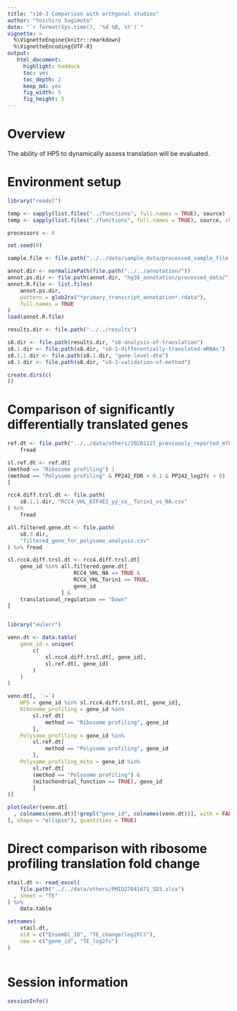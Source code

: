 ```yaml
---
title: "s10-3 Comparison with orthgonal studies"
author: "Yoichiro Sugimoto"
date: "`r format(Sys.time(), '%d %B, %Y')`"
vignette: >
  %\VignetteEngine{knitr::rmarkdown}
  %\VignetteEncoding{UTF-8}
output:
   html_document:
     highlight: haddock
     toc: yes
     toc_depth: 2
     keep_md: yes
     fig_width: 5
     fig_height: 5
---
```



# Overview

The ability of HP5 to dynamically assess translation will be evaluated.

# Environment setup


```r

library("readxl")

temp <- sapply(list.files("../functions", full.names = TRUE), source)
temp <- sapply(list.files("./functions", full.names = TRUE), source, chdir = TRUE)

processors <- 8

set.seed(0)

```


```r

sample.file <- file.path("../../data/sample_data/processed_sample_file.csv")

annot.dir <- normalizePath(file.path("../../annotation/"))
annot.ps.dir <- file.path(annot.dir, "hg38_annotation/processed_data/")
annot.R.file <- list.files(
    annot.ps.dir,
    pattern = glob2rx("*primary_transcript_annotation*.rdata"),
    full.names = TRUE
)
load(annot.R.file)

results.dir <- file.path("../../results")

s8.dir <- file.path(results.dir, "s8-analysis-of-translation")
s8.1.dir <- file.path(s8.dir, "s8-1-differentially-translated-mRNAs")
s8.1.1.dir <- file.path(s8.1.dir, "gene-level-dte")
s8.3.dir <- file.path(s8.dir, "s8-3-validation-of-method")

create.dirs(c(
))


```

# Comparison of significantly differentially translated genes


```r

ref.dt <- file.path("../../data/others/20201127_previously_reported_mTOR_target_genes.csv") %>%
    fread

sl.ref.dt <- ref.dt[
(method == "Ribosome profiling") |
(method == "Polysome profiling" & PP242_FDR < 0.1 & PP242_log2fc < 0)
]

rcc4.diff.trsl.dt <- file.path(
    s8.1.1.dir, "RCC4_VHL_EIF4E2_yy_xx__Torin1_vs_NA.csv"
) %>%
    fread

all.filtered.gene.dt <- file.path(
    s8.3.dir,
    "filtered_gene_for_polysome_analysis.csv"
) %>% fread

sl.rcc4.diff.trsl.dt <- rcc4.diff.trsl.dt[
    gene_id %in% all.filtered.gene.dt[
                     RCC4_VHL_NA == TRUE &
                     RCC4_VHL_Torin1 == TRUE,
                     gene_id
                 ] &
    translational_regulation == "Down"
]


library("eulerr")

venn.dt <- data.table(
    gene_id = unique(
        c(
            sl.rcc4.diff.trsl.dt[, gene_id],
            sl.ref.dt[, gene_id]
        )
    )
)

venn.dt[, `:=`(
    HP5 = gene_id %in% sl.rcc4.diff.trsl.dt[, gene_id],
    Ribosome_profiling = gene_id %in%
        sl.ref.dt[
            method == "Ribosome profiling", gene_id
        ],
    Polysome_profiling = gene_id %in%
        sl.ref.dt[
            method == "Polysome profiling", gene_id
        ],
    Polysome_profiling_mito = gene_id %in%
        sl.ref.dt[
        (method == "Polysome profiling") &
        (mitochondrial_function == TRUE), gene_id
        ]
)]

plot(euler(venn.dt[
  , colnames(venn.dt)[!grepl("gene_id", colnames(venn.dt))], with = FALSE
], shape = "ellipse"), quantities = TRUE)


```

# Direct comparison with ribosome profiling translation fold change


```r

xtail.dt <- read_excel(
    file.path("../../data/others/PMID27041671_SD3.xlsx")
  , sheet = "TE"
) %>%
    data.table

setnames(
    xtail.dt,
    old = c("Ensembl_ID", "TE_change(log2FC)"),
    new = c("gene_id", "TE_log2fc")
)



```



# Session information

```r

sessionInfo()

```
